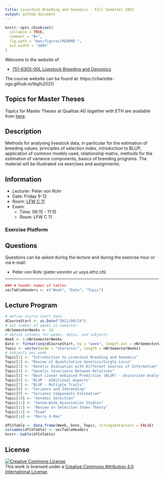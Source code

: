 ```yaml
---
title: Livestock Breeding and Genomics - Fall Semester 2021
output: github_document
---
```


<!-- README.md is generated from README.Rmd. Please edit that file -->

```r
knitr::opts_chunk$set(
  collapse = TRUE,
  comment = "#>",
  fig.path = "man/figures/README-",
  out.width = "100%"
)
```

Welcome to the website of   

- [751-6305-00L Livestock Breeding and Genomics](http://www.vorlesungsverzeichnis.ethz.ch/Vorlesungsverzeichnis/lerneinheit.view?semkez=2021W&ansicht=ALLE&lerneinheitId=147077&lang=en)

The course website can be found at: https://charlotte-ngs.github.io/lbgfs2021/

## Topics for Master Theses
Topics for Master Theses at Qualitas AG together with ETH are available from [here]().


## Description
Methods for analysing livestock data, in particular for the estimation of breeding values: principles of selection index, introduction to BLUP, application of common models used, relationship matrix, methods for the estimation of variance components, basics of breeding programs. The material will be illustrated via exercises and assignments.


## Information
- Lecturer: Peter von Rohr
- Date: Friday 9-12
- Room: [LFW C 11](http://www.mapsearch.ethz.ch/map/map.do?gebaeudeMap=LFW&lang=en)
- Exam: 
    + Time: 09:15 - 11:15
    + Room: LFW C 11
    
### Exercise Platform


## Questions
Questions can be asked during the lecture and during the exercise hour or via e-mail: 

- Peter von Rohr (peter.vonrohr `at` usys.ethz.ch)

--------

```r
### # header names of tables
vecTableHeaders <- c("Week", "Date", "Topic")
```

## Lecture Program
```r
# define course start date
dCourseStart <- as.Date("2021/09/24")
# set number of weeks in semester
nNrSemesterWeeks <- 14
# define columns for weaks, dates, and subjects
Week <- 1:nNrSemesterWeeks
Date <- format(seq(dCourseStart, by = "week", length.out = nNrSemesterWeeks), "%d.%m")
Topic <- vector(mode = "character", length = nNrSemesterWeeks)
# subjects per week
Topic[1] <- "Introduction to Livestock Breeding and Genomics"
Topic[2] <- "Review of Quantitative Genetics/Single Locus"
Topic[3] <- "Genetic Evaluation with Different Sources of Information"
Topic[4] <- "Genetic Covariance Between Relatives"
Topic[5] <- "Best Linear Unbiased Prediction (BLUP) - Univariate Analysis"
Topic[6] <- "BLUP - Additional Aspects"
Topic[7] <- "BLUP - Multiple Traits"
Topic[8] <- "Variance and Inbreeding"
Topic[9] <- "Variance Components Estimation"
Topic[10] <- "Genomic Selection"
Topic[11] <- "Genom-Wide Association Studies"
Topic[12] <- "Review on Selection Index Theory"
Topic[13] <- "Exam"
Topic[14] <- "Merry X-Mas"

dfCnTable <- data.frame(Week, Date, Topic, stringsAsFactors = FALSE)
colnames(dfCnTable) <- vecTableHeaders
knitr::kable(dfCnTable)
```

## License

<a rel="license" href="http://creativecommons.org/licenses/by/4.0/"><img alt="Creative Commons License" style="border-width:0" src="https://i.creativecommons.org/l/by/4.0/88x31.png" /></a><br />This work is licensed under a <a rel="license" href="http://creativecommons.org/licenses/by/4.0/">Creative Commons Attribution 4.0 International License</a>.
